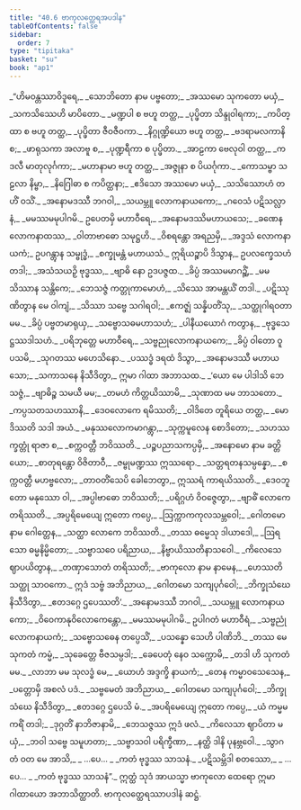 ```yaml
---
title: "40.6 ဗာကုလတ္ထေရအပဒါန"
tableOfContents: false
sidebar:
  order: 7
type: "tipitaka"
basket: "su"
book: "ap1"
---
```



<DynamicBreadcrumb />

<Division number="386" book="ap1">

<Paragraph number="4694" type="verses" book="ap1">
_“ဟိမဝန္တဿာဝိဒူရေ,_  
_သောဘိတော နာမ ပဗ္ဗတော;_  
_အဿမော သုကတော မယှံ,_  
_သကသိဿေဟိ မာပိတော._  

</Paragraph>

</Division>
<Division number="387" book="ap1">

<Paragraph number="4695" type="verses" book="ap1">
_မဏ္ဍပါ စ ဗဟူ တတ္ထ,_  
_ပုပ္ဖိတာ သိန္ဒုဝါရကာ;_  
_ကပိတ္ထာ စ ဗဟူ တတ္ထ,_  
_ပုပ္ဖိတာ ဇီဝဇီဝကာ._  

</Paragraph>

</Division>
<Division number="388" book="ap1">

<Paragraph number="4696" type="verses" book="ap1">
_နိဂ္ဂုဏ္ဍိယော ဗဟူ တတ္ထ,_  
_ဗဒရာမလကာနိ စ;_  
_ဖာရုသကာ အလာဗူ စ,_  
_ပုဏ္ဍရီကာ စ ပုပ္ဖိတာ._  

</Paragraph>

</Division>
<Division number="389" book="ap1">

<Paragraph number="4697" type="verses" book="ap1">
_အာဠကာ ဗေလုဝါ တတ္ထ,_  
_ကဒလီ မာတုလုင်္ဂကာ;_  
_မဟာနာမာ ဗဟူ တတ္ထ,_  
_အဇ္ဇုနာ စ ပိယင်္ဂုကာ._  

</Paragraph>

</Division>
<Division number="390" book="ap1">

<Paragraph number="4698" type="verses" book="ap1">
_ကောသမ္ဗာ သဠလာ နိမ္ဗာ,_  
_နိဂြေါဓာ စ ကပိတ္ထနာ;_  
_ဧဒိသော အဿမော မယှံ,_  
_သသိဿောဟံ တဟိံ ဝသိံ._  

</Paragraph>

</Division>
<Division number="391" book="ap1">

<Paragraph number="4699" type="verses" book="ap1">
_အနောမဒဿီ ဘဂဝါ,_  
_သယမ္ဘူ လောကနာယကော;_  
_ဂဝေသံ ပဋိသလ္လာနံ,_  
_မမဿမမုပါဂမိ._  

</Paragraph>

</Division>
<Division number="392" book="ap1">

<Paragraph number="4700" type="verses" book="ap1">
ဥပေတမှိ မဟာဝီရေ,_  
_အနောမဒဿိမဟာယသေ;_  
_ခဏေန လောကနာထဿ,_  
_ဝါတာဗာဓော သမုဋ္ဌဟိ._  

</Paragraph>

</Division>
<Division number="393" book="ap1">

<Paragraph number="4701" type="verses" book="ap1">
_ဝိစရန္တော အရညမှိ,_  
_အဒ္ဒသံ လောကနာယကံ;_  
ဥပဂန္တွာန သမ္ဗုဒ္ဓံ,_  
_စက္ခုမန္တံ မဟာယသံ._  

</Paragraph>

</Division>
<Division number="394" book="ap1">

<Paragraph number="4702" book="ap1">
ဣရိယဉ္စာပိ ဒိသွာန,_  
ဥပလက္ခေသဟံ တဒါ;_  
_အသံသယဉှိ ဗုဒ္ဓဿ,_  
_ဗျာဓိ နော ဥဒပဇ္ဇထ._  

</Paragraph>

</Division>
<Division number="395" book="ap1">

<Paragraph number="4703" type="verses" book="ap1">
_ခိပ္ပံ အဿမမာဂဉ္ဆိံ,_  
_မမ သိဿာန သန္တိကေ;_  
_ဘေသဇ္ဇံ ကတ္တုကာမောဟံ,_  
_သိဿေ အာမန္တယိံ တဒါ._  

</Paragraph>

</Division>
<Division number="396" book="ap1">

<Paragraph number="4704" type="verses" book="ap1">
_ပဋိဿုဏိတွာန မေ ဝါကျံ,_  
_သိဿာ သဗ္ဗေ သဂါရဝါ;_  
_ဧကဇ္ဈံ သန္နိပတိံသု,_  
_သတ္ထုဂါရဝတာ မမ._  

</Paragraph>

</Division>
<Division number="397" book="ap1">

<Paragraph number="4705" type="verses" book="ap1">
_ခိပ္ပံ ပဗ္ဗတမာရုယှ,_  
_သဗ္ဗောသဓမဟာသဟံ;_  
_ပါနီယယောဂံ ကတွာန,_  
_ဗုဒ္ဓသေဋ္ဌဿဒါသဟံ._  

</Paragraph>

</Division>
<Division number="398" book="ap1">

<Paragraph number="4706" type="verses" book="ap1">
_ပရိဘုတ္တေ မဟာဝီရေ,_  
_သဗ္ဗညုလောကနာယကေ;_  
_ခိပ္ပံ ဝါတော ဝူပသမိ,_  
_သုဂတဿ မဟေသိနော._  

</Paragraph>

</Division>
<Division number="399" book="ap1">

<Paragraph number="4707" type="verses" book="ap1">
_ပဿဒ္ဓံ ဒရထံ ဒိသွာ,_  
_အနောမဒဿီ မဟာယသော;_  
_သကာသနေ နိသီဒိတွာ,_  
ဣမာ ဂါထာ အဘာသထ._  

</Paragraph>

</Division>
<Division number="400" book="ap1">

<Paragraph number="4708" type="verses" book="ap1">
_‘ယော မေ ပါဒါသိ ဘေသဇ္ဇံ,_  
_ဗျာဓိဉ္စ သမယီ မမ;_  
_တမဟံ ကိတ္တယိဿာမိ,_  
_သုဏာထ မမ ဘာသတော._  

</Paragraph>

</Division>
<Division number="401" book="ap1">

<Paragraph number="4709" type="verses" book="ap1">
_ကပ္ပသတသဟဿာနိ,_  
_ဒေဝလောကေ ရမိဿတိ;_  
_ဝါဒိတေ တူရိယေ တတ္ထ,_  
_မောဒိဿတိ သဒါ အယံ._  

</Paragraph>

</Division>
<Division number="402" book="ap1">

<Paragraph number="4710" type="verses" book="ap1">
_မနုဿလောကမာဂန္တွာ,_  
_သုက္ကမူလေန စောဒိတော;_  
_သဟဿက္ခတ္တုံ ရာဇာ စ,_  
_စက္ကဝတ္တီ ဘဝိဿတိ._  

</Paragraph>

</Division>
<Division number="403" book="ap1">

<Paragraph number="4711" type="verses" book="ap1">
_ပဉ္စပညာသကပ္ပမှိ,_  
_အနောမော နာမ ခတ္တိယော;_  
_စာတုရန္တော ဝိဇိတာဝီ,_  
_ဇမ္ဗုမဏ္ဍဿ ဣဿရော._  

</Paragraph>

</Division>
<Division number="404" book="ap1">

<Paragraph number="4712" type="verses" book="ap1">
_သတ္တရတနသမ္ပန္နော,_  
_စက္ကဝတ္တီ မဟဗ္ဗလော;_  
_တာဝတိံသေပိ ခေါဘေတွာ,_  
ဣဿရံ ကာရယိဿတိ._  

</Paragraph>

</Division>
<Division number="405" book="ap1">

<Paragraph number="4713" type="verses" book="ap1">
_ဒေဝဘူတော မနုဿော ဝါ,_  
_အပ္ပါဗာဓော ဘဝိဿတိ;_  
_ပရိဂ္ဂဟံ ဝိဝဇ္ဇေတွာ,_  
_ဗျာဓိံ လောကေ တရိဿတိ._  

</Paragraph>

</Division>
<Division number="406" book="ap1">

<Paragraph number="4714" type="verses" book="ap1">
_အပ္ပရိမေယျေ ဣတော ကပ္ပေ,_  
_ဩက္ကာကကုလသမ္ဘဝေါ;_  
_ဂေါတမော နာမ ဂေါတ္တေန,_  
_သတ္ထာ လောကေ ဘဝိဿတိ._  

</Paragraph>

</Division>
<Division number="407" book="ap1">

<Paragraph number="4715" type="verses" book="ap1">
_တဿ ဓမ္မေသု ဒါယာဒေါ,_  
_ဩရသော ဓမ္မနိမ္မိတော;_  
_သဗ္ဗာသဝေ ပရိညာယ,_  
_နိဗ္ဗာယိဿတိနာသဝေါ._  

</Paragraph>

</Division>
<Division number="408" book="ap1">

<Paragraph number="4716" type="verses" book="ap1">
_ကိလေသေ ဈာပယိတွာန,_  
_တဏှာသောတံ တရိဿတိ;_  
_ဗာကုလော နာမ နာမေန,_  
_ဟေဿတိ သတ္ထု သာဝကော._  

</Paragraph>

</Division>
<Division number="409" book="ap1">

<Paragraph number="4717" type="verses" book="ap1">
ဣဒံ သဗ္ဗံ အဘိညာယ,_  
_ဂေါတမော သကျပုင်္ဂဝေါ;_  
_ဘိက္ခုသံဃေ နိသီဒိတွာ,_  
_ဧတဒဂ္ဂေ ဌပေဿတိ’._  

</Paragraph>

</Division>
<Division number="410" book="ap1">

<Paragraph number="4718" type="verses" book="ap1">
_အနောမဒဿီ ဘဂဝါ,_  
_သယမ္ဘူ လောကနာယကော;_  
_ဝိဝေကာနုဝိလောကေန္တော,_  
_မမဿမမုပါဂမိ._  

</Paragraph>

</Division>
<Division number="411" book="ap1">

<Paragraph number="4719" type="verses" book="ap1">
ဥပါဂတံ မဟာဝီရံ,_  
_သဗ္ဗညုံ လောကနာယကံ;_  
_သဗ္ဗောသဓေန တပ္ပေသိံ,_  
_ပသန္နော သေဟိ ပါဏိဘိ._  

</Paragraph>

</Division>
<Division number="412" book="ap1">

<Paragraph number="4720" type="verses" book="ap1">
_တဿ မေ သုကတံ ကမ္မံ,_  
_သုခေတ္တေ ဗီဇသမ္ပဒါ;_  
_ခေပေတုံ နေဝ သက္ကောမိ,_  
_တဒါ ဟိ သုကတံ မမ._  

</Paragraph>

</Division>
<Division number="413" book="ap1">

<Paragraph number="4721" type="verses" book="ap1">
_လာဘာ မမ သုလဒ္ဓံ မေ,_  
_ယောဟံ အဒ္ဒက္ခိ နာယကံ;_  
_တေန ကမ္မာဝသေသေန,_  
_ပတ္တောမှိ အစလံ ပဒံ._  

</Paragraph>

</Division>
<Division number="414" book="ap1">

<Paragraph number="4722" type="verses" book="ap1">
_သဗ္ဗမေတံ အဘိညာယ,_  
_ဂေါတမော သကျပုင်္ဂဝေါ;_  
_ဘိက္ခုသံဃေ နိသီဒိတွာ,_  
_ဧတဒဂ္ဂေ ဌပေသိ မံ._  

</Paragraph>

</Division>
<Division number="415" book="ap1">

<Paragraph number="4723" type="verses" book="ap1">
_အပရိမေယျေ ဣတော ကပ္ပေ,_  
_ယံ ကမ္မမကရိံ တဒါ;_  
_ဒုဂ္ဂတိံ နာဘိဇာနာမိ,_  
_ဘေသဇ္ဇဿ ဣဒံ ဖလံ._  

</Paragraph>

</Division>
<Division number="416" book="ap1">

<Paragraph number="4724" type="verses" book="ap1">
_ကိလေသာ ဈာပိတာ မယှံ,_  
_ဘဝါ သဗ္ဗေ သမူဟတာ;_  
_သဗ္ဗာသဝါ ပရိက္ခီဏာ,_  
_နတ္ထိ ဒါနိ ပုနဗ္ဘဝေါ._  

</Paragraph>

</Division>
<Division number="417" book="ap1">

<Paragraph number="4725" type="verses" book="ap1">
_သွာဂတံ ဝတ မေ အာသိ,_  
_ …ပေ… _  
_ကတံ ဗုဒ္ဓဿ သာသနံ._  

</Paragraph>

</Division>
<Division number="418" book="ap1">

<Paragraph number="4726" type="verses" book="ap1">
_ပဋိသမ္ဘိဒါ စတဿော,_  
_ …ပေ… _  
_ကတံ ဗုဒ္ဓဿ သာသနံ”._  

</Paragraph>

<Paragraph number="4727" book="ap1">
ဣတ္ထံ သုဒံ အာယသ္မာ ဗာကုလော ထေရော ဣမာ ဂါထာယော အဘာသိတ္ထာတိ.

</Paragraph>
</Division>

<Paragraph number="4728" type="center" book="ap1">
ဗာကုလတ္ထေရဿာပဒါနံ ဆဋ္ဌံ.
</Paragraph>